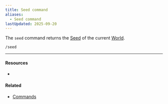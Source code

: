 ```yaml
---
title: Seed command
aliases:
  - Seed command
lastUpdated: 2025-09-20
---
```



The `seed` command returns the [Seed](/seed) of the current [World](/world).

```mcfunction
/seed
```

---

#### Resources

- <Wiki src="https://minecraft.wiki/w/World_seed" />

#### Related

- [Commands](/command)
